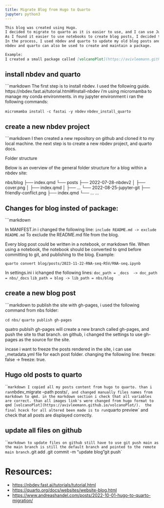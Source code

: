 ```yaml
---
title: Migrate Blog from Hugo to Quarto
jupyter: python3
---
```


```markdown
This blog was created using Hugo.
I decided to migrate to quarto as it is easier to use, and I can use Jupyter notebooks to create blog posts.
As I found it easier to use notebooks to create blog posts, I decided to migrate to quarto.
In the process, I used nbdev and quarto to update my old blog posts and create new content.
nbdev and quarto can also be used to create and maintain a package.

Example:
I created a small package called [volcanoPlot](https://avivleemann.github.io/volcanoPlot/).
```


## install nbdev and quarto
```markdown
The first step is to install nbdev. I used the following guide. 
https://nbdev.fast.ai/tutorial.html#Install-nbdev
i'm using micromamba to manage my conda environments.
in my jupyter environment i ran the following commands:

`micromamba install -c fastai -y nbdev`
`nbdev_install_quarto`

## create a new nbdev project
```markdown
I then created a new repository on github and cloned it to my local machine.
the next step is to create a new nbdev project, and quarto docs.

Folder structure

Below is an overview of the general folder structure for a blog within a nbdev site:

nbs/blog
├── index.qmd
└── posts
    ├── 2022-07-28-nbdev2
    │   ├── cover.png
    │   ├── index.qmd
    │   ├── ...
    └── 2022-08-25-jupyter-git
        ├── friendly-conflict.png
        ├── index.qmd
        └── ...
    ...

## Changes for blog insted of package:
```markdown

In MANIFEST.in i changed the following line:
`include README.md -> exclude README.md`
To exclude the README.md file from the blog.

Every blog post could be written in a notebook, or markdown file.
When using a notebook, the notebook should be converted to qmd before committing to git, and publishing to the blog.
Example:

`quarto convert blog/posts/2023-11-22-RNA-seq-RSV/RNA-seq.ipynb`

In settings.ini i ichanged the following lines:
`doc_path = _docs  -> doc_path = nbs/_docs`
`lib_path = blog -> lib_path = nbs/blog`

## create a new blog post
```markdown
to publish the site with gh-pages, i used the following command from nbs folder:

`cd nbs/`
`quarto publish gh-pages`

quatro publsih gh-pages will create a new branch called gh-pages, and push the site to that branch.
on github, i changed the settings to use gh-pages as the source for the site.

incase i want to freeze the posts rendered in the site, i can use _metadata.yml file for each post folder. 
changing the following line: freeze: false -> freeze: true.

## Hugo old posts to quarto
```markdown
I copied all my posts content from hugo to quarto.
than i ran `nbdev_migrate --path posts/`, and changed manually files names from markdown to qmd.
in the markdown section i check that all variables are correct.
than all images link's were changed from hugo format to qmd [volcanoPlot](https://avivleemann.github.io/volcanoPlot/). 
the final hceck for all altered been made is to run `quarto preview` and check that all posts are displayed correctly.

## update all files on github
```markdown
to update files on github still have to use git push main as the main branch is still the default branch and pointed to the remote main branch.
`git add .`
`git commit -m "update blog"`
`git push`

# Resources:
- [https://nbdev.fast.ai/tutorials/tutorial.html](https://nbdev.fast.ai/tutorials/tutorial.html)
- [https://quarto.org/docs/websites/website-blog.html](https://quarto.org/docs/websites/website-blog.html)
- [https://www.andreashandel.com/posts/2022-10-01-hugo-to-quarto-migration/](hugo-to-quarto-migration)

